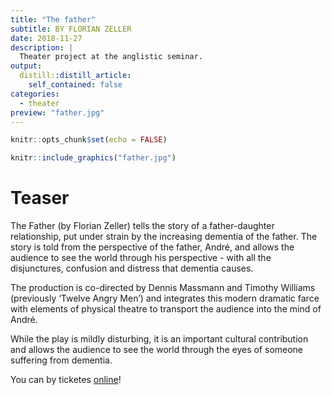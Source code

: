 ```yaml
---
title: "The father"
subtitle: BY FLORIAN ZELLER
date: 2018-11-27
description: |
  Theater project at the anglistic seminar.
output:
  distill::distill_article:
    self_contained: false
categories:
  - theater
preview: "father.jpg"
---
```


```r
knitr::opts_chunk$set(echo = FALSE)
```

```r
knitr::include_graphics("father.jpg")
```

# Teaser

The Father (by Florian Zeller) tells the story of a father-daughter relationship, put under strain by the increasing dementia of the father. The story is told from the perspective of the father, André, and allows the audience to see the world through his perspective - with all the disjunctures, confusion and distress that dementia causes. 

The production is co-directed by Dennis Massmann and Timothy Williams (previously 'Twelve Angry Men') and integrates this modern dramatic farce with elements of physical theatre to transport the audience into the mind of André.

While the play is mildly disturbing, it is an important cultural contribution and allows the audience to see the world through the eyes of someone suffering from dementia.

You can by ticketes [online](https://secure.deskapp.de/shop/thefather/shopware.php?sViewport=cat&sCategory=50)!
